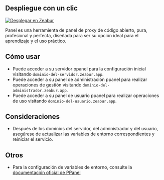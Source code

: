 ## Despliegue con un clic

[![Desplegar en Zeabur](https://zeabur.com/button.svg)](https://zeabur.com/templates/IBPWWW)

Panel es una herramienta de panel de proxy de código abierto, pura, profesional y perfecta, diseñada para ser su opción ideal para el aprendizaje y el uso práctico.

## Cómo usar

- Puede acceder a su servidor ppanel para la configuración inicial visitando `dominio-del-servidor.zeabur.app`.
- Puede acceder a su panel de administración ppanel para realizar operaciones de gestión visitando `dominio-del-administrador.zeabur.app`.
- Puede acceder a su panel de usuario ppanel para realizar operaciones de uso visitando `dominio-del-usuario.zeabur.app`.

## Consideraciones

- Después de los dominios del servidor, del administrador y del usuario, asegúrese de actualizar las variables de entorno correspondientes y reiniciar el servicio.

## Otros

- Para la configuración de variables de entorno, consulte la [documentación oficial de PPanel](https://ppanel.dev/)



<Giscus />
